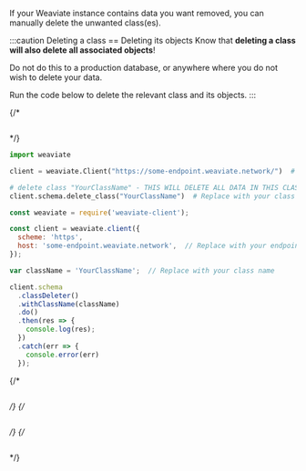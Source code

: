 If your Weaviate instance contains data you want removed, you can manually delete the unwanted class(es).

:::caution Deleting a class == Deleting its objects
Know that **deleting a class will also delete all associated objects**!

Do not do this to a production database, or anywhere where you do not wish to delete your data.

Run the code below to delete the relevant class and its objects.
:::


<Tabs groupId="languages">
{/* <TabItem value="graphql" label="GraphQL">

```graphql

```

</TabItem> */}
<TabItem value="py" label="Python">

```python
import weaviate

client = weaviate.Client("https://some-endpoint.weaviate.network/")  # Replace with your endpoint

# delete class "YourClassName" - THIS WILL DELETE ALL DATA IN THIS CLASS
client.schema.delete_class("YourClassName")  # Replace with your class name - e.g. "Question"
```

</TabItem>
<TabItem value="js" label="JavaScript">

```js
const weaviate = require('weaviate-client');

const client = weaviate.client({
  scheme: 'https',
  host: 'some-endpoint.weaviate.network',  // Replace with your endpoint
});

var className = 'YourClassName';  // Replace with your class name

client.schema
  .classDeleter()
  .withClassName(className)
  .do()
  .then(res => {
    console.log(res);
  })
  .catch(err => {
    console.error(err)
  });
```

</TabItem>
{/* <TabItem value="go" label="Go">

```go

```

</TabItem> */}
{/* <TabItem value="java" label="Java">

```java

```

</TabItem> */}
{/* <TabItem value="curl" label="Curl">

```bash

```

</TabItem> */}
</Tabs>
